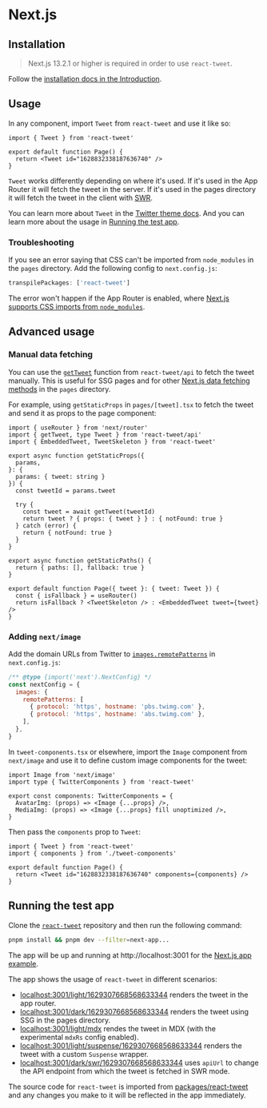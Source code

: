 # Next.js

## Installation

> Next.js 13.2.1 or higher is required in order to use `react-tweet`.

Follow the [installation docs in the Introduction](/#installation).

## Usage

In any component, import `Tweet` from `react-tweet` and use it like so:

```tsx copy
import { Tweet } from 'react-tweet'

export default function Page() {
  return <Tweet id="1628832338187636740" />
}
```

`Tweet` works differently depending on where it's used. If it's used in the App Router it will fetch the tweet in the server. If it's used in the pages directory it will fetch the tweet in the client with [SWR](https://swr.vercel.app/).

You can learn more about `Tweet` in the [Twitter theme docs](/twitter-theme). And you can learn more about the usage in [Running the test app](#running-the-test-app).

### Troubleshooting

If you see an error saying that CSS can't be imported from `node_modules` in the `pages` directory. Add the following config to `next.config.js`:

```js copy
transpilePackages: ['react-tweet']
```

The error won't happen if the App Router is enabled, where [Next.js supports CSS imports from `node_modules`](https://github.com/vercel/next.js/discussions/27953#discussioncomment-3978605).

## Advanced usage

### Manual data fetching

You can use the [`getTweet`](/api-reference#gettweet) function from `react-tweet/api` to fetch the tweet manually. This is useful for SSG pages and for other [Next.js data fetching methods](https://nextjs.org/docs/basic-features/data-fetching/overview) in the `pages` directory.

For example, using `getStaticProps` in `pages/[tweet].tsx` to fetch the tweet and send it as props to the page component:

```tsx copy
import { useRouter } from 'next/router'
import { getTweet, type Tweet } from 'react-tweet/api'
import { EmbeddedTweet, TweetSkeleton } from 'react-tweet'

export async function getStaticProps({
  params,
}: {
  params: { tweet: string }
}) {
  const tweetId = params.tweet

  try {
    const tweet = await getTweet(tweetId)
    return tweet ? { props: { tweet } } : { notFound: true }
  } catch (error) {
    return { notFound: true }
  }
}

export async function getStaticPaths() {
  return { paths: [], fallback: true }
}

export default function Page({ tweet }: { tweet: Tweet }) {
  const { isFallback } = useRouter()
  return isFallback ? <TweetSkeleton /> : <EmbeddedTweet tweet={tweet} />
}
```

### Adding `next/image`

Add the domain URLs from Twitter to [`images.remotePatterns`](https://nextjs.org/docs/api-reference/next/image#remote-patterns) in `next.config.js`:

```js copy
/** @type {import('next').NextConfig} */
const nextConfig = {
  images: {
    remotePatterns: [
      { protocol: 'https', hostname: 'pbs.twimg.com' },
      { protocol: 'https', hostname: 'abs.twimg.com' },
    ],
  },
}
```

In `tweet-components.tsx` or elsewhere, import the `Image` component from `next/image` and use it to define custom image components for the tweet:

```tsx copy
import Image from 'next/image'
import type { TwitterComponents } from 'react-tweet'

export const components: TwitterComponents = {
  AvatarImg: (props) => <Image {...props} />,
  MediaImg: (props) => <Image {...props} fill unoptimized />,
}
```

Then pass the `components` prop to `Tweet`:

```tsx copy
import { Tweet } from 'react-tweet'
import { components } from './tweet-components'

export default function Page() {
  return <Tweet id="1628832338187636740" components={components} />
}
```

## Running the test app

Clone the [`react-tweet`](https://github.com/vercel-labs/react-tweet) repository and then run the following command:

```bash copy
pnpm install && pnpm dev --filter=next-app...
```

The app will be up and running at http://localhost:3001 for the [Next.js app example](https://github.com/vercel-labs/react-tweet/tree/main/apps/next-app).

The app shows the usage of `react-tweet` in different scenarios:

- [localhost:3001/light/1629307668568633344](http://localhost:3001/light/1629307668568633344) renders the tweet in the app router.
- [localhost:3001/dark/1629307668568633344](http://localhost:3001/dark/1629307668568633344) renders the tweet using SSG in the pages directory.
- [localhost:3001/light/mdx](http://localhost:3001/light/mdx) rendes the tweet in MDX (with the experimental `mdxRs` config enabled).
- [localhost:3001/light/suspense/1629307668568633344](http://localhost:3001/light/suspense/1629307668568633344) renders the tweet with a custom `Suspense` wrapper.
- [localhost:3001/dark/swr/1629307668568633344](http://localhost:3001/dark/swr/1629307668568633344) uses `apiUrl` to change the API endpoint from which the tweet is fetched in SWR mode.

The source code for `react-tweet` is imported from [packages/react-tweet](https://github.com/vercel-labs/react-tweet/tree/main/packages/react-tweet) and any changes you make to it will be reflected in the app immediately.
